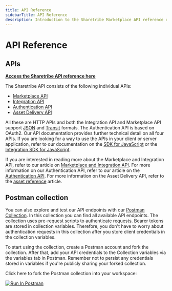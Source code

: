 ```yaml
---
title: API Reference
sidebarTitle: API Reference
description: Introduction to the Sharetribe Marketplace API reference documentation.
---
```


# API Reference

## APIs

**[Access the Sharetribe API reference here](https://www.sharetribe.com/api-reference/)**

The Sharetribe API consists of the following individual APIs:

- [Marketplace API](https://www.sharetribe.com/api-reference/marketplace.html)
- [Integration API](https://www.sharetribe.com/api-reference/integration.html)
- [Authentication API](https://www.sharetribe.com/api-reference/authentication.html)
- [Asset Delivery API](https://www.sharetribe.com/api-reference/asset-delivery-api.html)

All these are HTTP APIs and both the Integration API and Marketplace API
support [JSON](https://www.ietf.org/rfc/rfc7159.txt) and
[Transit](https://github.com/cognitect/transit-format) formats. The
Authentication API is based on OAuth2. Our API documentation provides
further technical detail on all four APIs. If you are looking for a way
to use the APIs in your client or server application, refer to our
documentation on the
[SDK for JavaScript](https://sharetribe.github.io/flex-sdk-js/) or the
[Integration SDK for JavaScript](https://sharetribe.github.io/flex-integration-sdk-js/).

If you are interested in reading more about the Marketplace and
Integration API, refer to our article on
[Marketplace and Integration API](/concepts/marketplace-api-integration-api/).
For more information on our Authentication API, refer to our article on
the [Authentication API](/concepts/authentication-api/). For more
information on the Asset Delivery API, refer to the
[asset reference](/references/assets/) article.

## Postman collection

You can also explore and test our API endpoints with our
[Postman Collection](https://www.postman.com/sharetribe-api/workspace/sharetribe-public-workspace/collection/19129702-bd56ce4d-6877-4664-87a0-2cfdeed9db4d).
In this collection you can find all available API endpoints. The
collection uses pre-request scripts to authenticate requests. Bearer
tokens are stored in collection variables. Therefore, you don't have to
worry about authentication requests in this collection after you store
client credentials in the collection variables.

To start using the collection, create a Postman account and fork the
collection. After that, add your API credentials to the Collection
variables via the variables tab in Postman. Remember not to persist any
credentials stored in variables if you're publicly sharing your forked
collection.

Click here to fork the Postman collection into your workspace:

<a href="https://god.gw.postman.com/run-collection/19129702-bd56ce4d-6877-4664-87a0-2cfdeed9db4d?action=collection%2Ffork&source=rip_markdown&collection-url=entityId%3D19129702-bd56ce4d-6877-4664-87a0-2cfdeed9db4d%26entityType%3Dcollection%26workspaceId%3D6c2b02d7-1f11-4f86-b110-6af5845eb59c">
  <img
    src="https://run.pstmn.io/button.svg"
    alt="Run In Postman"
    style={{ width: "128px", height: "32px" }}
  />
</a>
